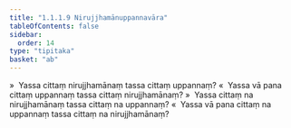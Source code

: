 ```yaml
---
title: "1.1.1.9 Nirujjhamānuppannavāra"
tableOfContents: false
sidebar:
  order: 14
type: "tipitaka"
basket: "ab"
---
```



<DynamicBreadcrumb />

<Division number="15">

<Paragraph number="58">
»  Yassa cittaṃ nirujjhamānaṃ tassa cittaṃ uppannaṃ?
</Paragraph>

<Paragraph number="59">
«  Yassa vā pana cittaṃ uppannaṃ tassa cittaṃ nirujjhamānaṃ?
</Paragraph>

<Paragraph number="60">
»  Yassa cittaṃ na nirujjhamānaṃ tassa cittaṃ na uppannaṃ?
</Paragraph>

<Paragraph number="61">
«  Yassa vā pana cittaṃ na uppannaṃ tassa cittaṃ na nirujjhamānaṃ?
</Paragraph>
</Division>